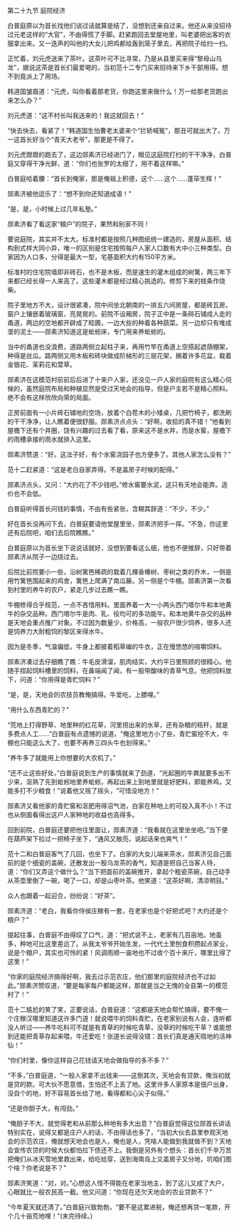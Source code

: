 

第二十九节 庭院经济

白普庭原以为首长找他们谈过话就算是结了，没想到还亲自过来。他还从来没招待过元老这样的“大官”，不由得慌了手脚。赶紧跑回去堂屋地里，叫老婆把出客的衣服拿出来。又一迭声的叫他的大女儿把鸡都给轰到笼子里去，再把院子给扫一扫。

正忙着，刘元虎送来了茶叶。这茶叶可不比寻常，乃是从县里买来得“黎母山乌龙”，据说这茶是首长们最爱喝的，当初范十二专门买来招待来下乡干部用得。想不到竟派上了用场。

韩道国皱眉道：“元虎，叫你看着那老货，你跑这里来做什么！万一给那老货跑出来怎么办？”

刘元虎道：“这不村长叫我送来的！我这就回去！”

“快去快去，看紧了！”韩道国生怕曹老太婆来个“拦轿喊冤”，那丑可就出大了。万一这首长好当个“青天大老爷”，那更是不得了。

刘元虎蹬蹬的跑去了，这边郧素济已经进门了，眼见这庭院打扫的干干净净，白普庭又穿得干净光鲜，道：“你们也张罗的太细了，用不着这样嘛。”

白普庭哈着腰：“首长到俺家，那是俺祖上积德，这个……这个……蓬荜生辉！”

郧素济被他逗乐了：“想不到你还知道成语！”

“是，是，小时候上过几年私塾。”

郧素济看了看这家“粮户”的院子，果然和别家不同！

要说庭院，其实并不太大。标准村都是按照几种图纸统一建造的，房屋从面积、结构到式样大同小异，唯一的区别是住宅按照每户人家人口数有大中小三种类型。白家因为人口多，分得是最大一型，宅基面积大约有150平方米。

标准村的住宅院墙即非砖石，也不是木板，而是速生的灌木组成的树篱，两三年下来都已经长得一人来高了。这些灌木都是经过精心挑选的。修剪下来的枝条作烧柴。

院子里地方不大，设计很紧凑，院中间坐北朝南的一排五六间房屋，都是砖瓦房。窗户上镶嵌着玻璃窗，亮晃晃的。前院不设厢房，院子正中是一条碎石铺成人走的甬道，两边的空地都开辟成了畦圃，一边大些的种着各种蔬菜。另一边却只有堆成垄的泥土――郧素济知道这是蚯蚓床，专门用来养蚯蚓的。

当中的甬道也没浪费，道路两侧立起柱子来，再用竹竿在甬道上空搭起遮荫棚架，种得是丝瓜。路两侧又用木板和砖块做成阶梯形的三层花架，搁着许多花盆，栽着金银花、茉莉花和萱草。

郧素济在这模范村前前后后进了十来户人家，还没见一户人家的庭院有这么精心伺候的，虽然庭院布局和种植显然是受过天地会的指导，但是户主若不是精心照料。绝不会有这样欣欣向荣的局面。

正房前面有一小片砖石铺地的空场，放着个白茬木的小矮桌，几把竹椅子，都洗刷的干干净净，让人瞧着便很舒服。郧素济点点头：“好啊，收拾的真不错！”他看到屋檐下还有个井圈，饶有兴趣的过去看了看，原来这不是水井，而是水窖，屋檐下的雨槽承接的雨水就排入这里。

郧素济赞道：“好。这法子好，有个水窖浇园子也方便多了。其他人家怎么没有？”

范十二赶紧道：“这是老白自家弄得。不是盖房子时候的配得。”

郧素济点头，又问：“大约花了不少钱吧。”修水窖要水泥，这只有天地会能弄。造价也不会低。

白普庭听得首长问钱的事情，不由有些紧张，含糊其辞道：“不少，不少。”

好在首长没再问下去，白普庭要请他堂屋里坐，郧素济把手一挥。“不急，你这里还有后院吧，咱们去后院瞧瞧。”

白普庭原以为首长坐下说说话就好，没想到要看这么细，他也不便推辞，只好带着郧素济从院子一边绕过去。

后院比前院要小一些，沿树篱笆稀疏的栽着几棵香椿树、枣树之类的乔木，一侧是用竹篱笆围起来的鸡舍，篱笆上爬满了南瓜藤。另一侧是个牛棚。郧素济第一次看到村里的养牛的农户，紧走几步过去瞧一瞧。

牛棚修得合乎规范，一点不吝惜用料。里面养着一大一小两头西门塔尔牛和本地黄牛的杂交品种。西门塔尔牛是肉、乳、役均可的多功能牛。和本地黄牛杂交的品种是天地会重点推广对象。不过因为数量少，价格高，一般农户很少饲养，很多人还是饲养力大耐粗饲的黎区来得水牛。

因为是冬季，气温偏低，牛身上都披着稻草编的牛衣，正在慢悠悠的咀嚼饲料。

郧素济凑过去仔细瞧了瞧：牛毛皮滑溜，肌肉结实，大约平日里照顾的很精心。他随手捏起饲料槽里的饲料，在鼻端闻了闻，有一股带酸味的青草气息。他把饲料放下，问道：“你用得是青贮饲料？”

“是，是，天地会的农技员教俺搞得。牛爱吃，上膘哩。”

“用什么东西青贮的？”

“荒地上打得野草、地里种的红花草，河里捞出来的水草，还有杂粮的秸秆，就是多费点人工……”白普庭有点遗憾的说道，“俺这里地方小了些，青贮窖挖不大，牛棚也只能这么大了，也要不再养三四头牛也划得来。”

“养牛多了就能用上你想要的大农机了。”

“还不止这些好处，”白普庭说到生产的事情就来了劲道，“光起圈的牛粪就要多出不少来，沤熟了先到蚯蚓地里养蚯蚓，再起出来上到地里就是好肥料，即能养鸡，又能多打不少粮食！”说着他又摇了摇头，“可惜没地方！”

郧素济又看他家的青贮窖和沤肥用得沼气池，白家在种地上的可投入真不小！不过也从侧面看得出这户人家种地的收益也高得多。

回到前院，白普庭还要把他往里面让，郧素济道：“我看就在这里坐坐吧。”当下便在葫芦架下拉过一把椅子坐下，“通风又敞亮，说起话来也爽气！”

范十二和白普庭客气了几回，也坐下了。白家的大女儿端来茶水，郧素济见自己面前的是个细瓷的盖碗，还散发出一股乌龙茶的香气，知道是把自己当客人待，道：“你们又弄这个做什么？”当下把面前的盖碗推开，拿起个粗瓷茶碗，自己动手从茶壶里倒了一碗，喝了一口，却是山枣叶茶。他笑道：“这茶好啊，清凉明目。”

众人也跟着一起迎合，纷纷说：“好茶”。

郧素济道：“老白，我看你侍侯庄稼有一套，在老家也是个好把式吧？大约还是个粮户？”

提起往事，白普庭不由得叹了口气，道：“把式说不上，老家有几百亩地。地虽多，种地可比这里差远了。从我太爷爷开始生发，一代代土里刨食积攒起点家业，说是个粮户，其实也可怜的紧！风调雨顺一亩地也不过收个百十来斤，哪里比得了这里！”

“你家的庭院经济搞得好啊，我去过示范农庄，他们那里的庭院经济也不过如此。”郧素济赞叹道，“要是每家每户都能这样，那就是当之无愧的全县第一的模范村了！”

范十二尴尬的笑了笑，正要说话，白普庭道：“这都是天地会帮忙搞得，要不俺一个庄稼汉哪里知道这许多门道！就说喂牛的饲料青贮，在老家别说有人会，连听都没人听过――养牛吃料可不就是有青草的时候吃青草，没草的时候吃干草？谁能想到还能把青草存起来喂，牛还爱吃！张道长说得没错：首长们真是通天晓地的活神仙！”

“你们村里，像你这样自己花钱请天地会做指导的多不多？”

“不多，”白普庭道，“一般人家拿不出钱来――这倒其次，天地会有贷款，俺当初就是贷的款。可大伙不愿意借，生怕还不上丢了地。这里许多人家原本是佃户出身，没自个的地，好不容易首长给了地，看得都和心尖子似得。”

“还是你胆子大，有闯劲。”

“俺胆子不大，就觉得老和从前那么种地有多大出息？”白普庭觉得这位郧首长讲话特别实在，说得又都是庄户人的话，不由得话也多了，“当初大伙去县里参观天地会的示范农庄，俺就想天地会也是人，俺也是人，凭啥人能做到我就做不到？天地会宣传农贷的时候大伙都怕拉下债还不上。我倒是另外有个想头：首长们千辛万苦把俺们从冰天雪地里救出来，给吃给穿，送到海南岛上又盖房子又分地，坑咱们图个啥？你老说是不？”

郧素济笑道：“对，对。”心想这人怪不得能在老家当地主，到了这儿又成了大户，心眼就比一般农民高一截。他又问道：“你现在还欠天地会的农业贷款不？”

“今年夏天就还清了。”白普庭兴致勃勃，“要不是这累进税，俺还想再贷一笔款，开个几十亩荒地哩！”(未完待续。)

